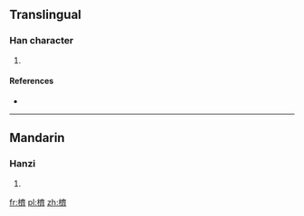 ==Translingual==

===Han character===
{{Han char|rn=75|rad=木|as=14|sn=18|four=4092<sub>3</sub>|canj=木卜X (DYX)}}

# {{defn|Han|sort=木14}}

====References====
* {{Han ref|kx=0559.140|dkj=15759|dj=0948.290|hdz=21310.030|uh=6AC5|ud=27333|bh=EFDD|bd=61405}}

----

==Mandarin==

===Hanzi===
{{cmn-hanzi|pin=[[jī]] ([[ji1]])|wg=chi<sup>1</sup>}}

# {{defn|lang=cmn|sort=木14}}

[[fr:櫅]]
[[pl:櫅]]
[[zh:櫅]]
